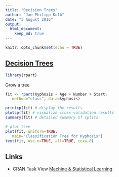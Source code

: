 ```yaml
---
title: "Decision Trees"
author: "Jan-Philipp Kolb"
date: "3 August 2016"
output:
  html_document:
    keep_md: true
---
```


```r
knitr::opts_chunk$set(echo = TRUE)
```

## [Decision Trees](http://www.statmethods.net/advstats/cart.html)

```r
library(rpart)
```

Grow a tree

```r
fit <- rpart(Kyphosis ~ Age + Number + Start,
   method="class", data=kyphosis)

printcp(fit) # display the results
plotcp(fit) # visualize cross-validation results
summary(fit) # detailed summary of splits
```

```r
# plot tree
plot(fit, uniform=TRUE,
   main="Classification Tree for Kyphosis")
text(fit, use.n=TRUE, all=TRUE, cex=.8)
```

## Links

- CRAN Task View [Machine & Statistical Learning](http://cran.r-project.org/web/views/MachineLearning.html)